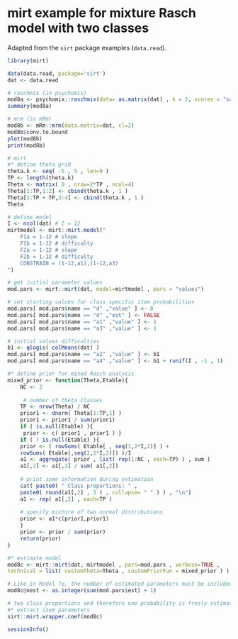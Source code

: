 # mirt example for mixture Rasch model with two classes

Adapted from the `sirt` package examples (`data.read`).

```r
library(mirt)

data(data.read, package='sirt')
dat <- data.read

# raschmix (in psychomix)
mod8a <- psychomix::raschmix(data= as.matrix(dat) , k = 2, scores = "saturated")
summary(mod8a)

# mrm (in mRm)
mod8b <- mRm::mrm(data.matrix=dat, cl=2)
mod8b$conv.to.bound
plot(mod8b)
print(mod8b)

# mirt
#* define theta grid
theta.k <- seq( -5 , 5 , len=9 )
TP <- length(theta.k)
Theta <- matrix( 0 , nrow=2*TP , ncol=4)
Theta[1:TP,1:2] <- cbind(theta.k , 1 )
Theta[1:TP + TP,3:4] <- cbind(theta.k , 1 )
Theta

# define model
I <- ncol(dat) # I = 12
mirtmodel <- mirt::mirt.model("
    F1a = 1-12 # slope
    F1b = 1-12 # difficulty
    F2a = 1-12 # slope
    F2b = 1-12 # difficulty
    CONSTRAIN = (1-12,a1),(1-12,a3)
")

# get initial parameter values
mod.pars <- mirt::mirt(dat, model=mirtmodel , pars = "values")

# set starting values for class specific item probabilities
mod.pars[ mod.pars$name == "d" ,"value" ] <- 0
mod.pars[ mod.pars$name == "d" ,"est" ] <- FALSE
mod.pars[ mod.pars$name == "a1" ,"value" ] <- 1
mod.pars[ mod.pars$name == "a3" ,"value" ] <- 1

# initial values difficulties
b1 <- qlogis( colMeans(dat) )
mod.pars[ mod.pars$name == "a2" ,"value" ] <- b1
mod.pars[ mod.pars$name == "a4" ,"value" ] <- b1 + runif(I , -1 , 1)

#* define prior for mixed Rasch analysis
mixed_prior <- function(Theta,Etable){
    NC <- 2
    
     # number of theta classes
    TP <- nrow(Theta) / NC
    prior1 <- dnorm( Theta[1:TP,1] )
    prior1 <- prior1 / sum(prior1)
    if ( is.null(Etable) ){
     prior <- c( prior1 , prior1 ) }
    if ( ! is.null(Etable) ){
    prior <- ( rowSums( Etable[ , seq(1,2*I,2)] ) +
    rowSums( Etable[,seq(2,2*I,2)]) )/I
    a1 <- aggregate( prior , list( rep(1:NC , each=TP) ) , sum )
    a1[,2] <- a1[,2] / sum( a1[,2])
    
    # print some information during estimation
    cat( paste0( " Class proportions: " ,
    paste0( round(a1[,2] , 3 ) , collapse= " " ) ) , "\n")
    a1 <- rep( a1[,2] , each=TP )
    
    # specify mixture of two normal distributions
    prior <- a1*c(prior1,prior1)
    }
    prior <- prior / sum(prior)
    return(prior)
}

#* estimate model
mod8c <- mirt::mirt(dat, mirtmodel , pars=mod.pars , verbose=TRUE ,
technical = list( customTheta=Theta , customPriorFun = mixed_prior ) )

# Like in Model 7e, the number of estimated parameters must be included.
mod8c@nest <- as.integer(sum(mod.pars$est) + 1)

# two class proportions and therefore one probability is freely estimated.
#* extract item parameters
sirt::mirt.wrapper.coef(mod8c)

sessionInfo()
```